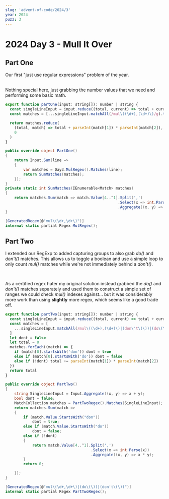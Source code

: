 ```yaml
---
slug: 'advent-of-code/2024/3'
year: 2024
puzz: 3
---
```


# 2024 Day 3 - Mull It Over

## Part One

Our first "just use regular expressions" problem of the year.

<br />
Nothing special here, just grabbing the number values that we need and performing
some basic math.

<CodeBox names="typescript|C#">

```js
export function partOne(input: string[]): number | string {
  const singleLineInput = input.reduce((total, current) => total + current, '')
  const matches = [...singleLineInput.matchAll(/mul\((\d+),(\d+)\)/g).toArray()]

  return matches.reduce(
    (total, match) => total + parseInt(match[1]) * parseInt(match[2]),
    0
  )
}
```

```csharp
public override object PartOne()
{
    return Input.Sum(line =>
    {
        var matches = Day3.MulRegex().Matches(line);
        return SumMatches(matches);
    });
}
private static int SumMatches(IEnumerable<Match> matches)
{
    return matches.Sum(match => match.Value[4..^1].Split(',')
                                                  .Select(x => int.Parse(x))
                                                  .Aggregate((x, y) => x * y));
}

[GeneratedRegex(@"mul\(\d+,\d+\)")]
internal static partial Regex MulRegex();
```

</CodeBox>

## Part Two

I extended our RegExp to added capturing groups to also grab _do()_ and _don't()_ matches. This allows us to toggle a boolean and use a simple loop to only count _mul()_ matches while we're not immediately behind a _don't()_.

<br />

As a certified regex hater my original solution instead grabbed the _do()_ and _don't()_ matches separately and used them to construct a simple set of ranges we could check _mul()_ indexes against... but it was considerably more work than using **slightly** more regex, which seems like a good trade off.

<CodeBox names="typescript|C#">

```js
export function partTwo(input: string[]): number | string {
  const singleLineInput = input.reduce((total, current) => total + current, '')
  const matches = [
    ...singleLineInput.matchAll(/mul\((\d+),(\d+)\)|(don\'t\(\))|(do\(\))/g),
  ]
  let dont = false
  let total = 0
  matches.forEach((match) => {
    if (match[0].startsWith('don')) dont = true
    else if (match[0].startsWith('do')) dont = false
    else if (!dont) total += parseInt(match[1]) * parseInt(match[2])
  })
  return total
}
```

```csharp
public override object PartTwo()
{
    string SingleLineInput = Input.Aggregate((x, y) => x + y);
    bool dont = false;
    MatchCollection matches = PartTwoRegex().Matches(SingleLineInput);
    return matches.Sum(match =>
    {
        if (match.Value.StartsWith("don"))
            dont = true;
        else if (match.Value.StartsWith("do"))
            dont = false;
        else if (!dont)
        {
            return match.Value[4..^1].Split(',')
                                      .Select(x => int.Parse(x))
                                      .Aggregate((x, y) => x * y);
        }
        return 0;

    });
}

[GeneratedRegex(@"mul\(\d+,\d+\)|(do\(\))|(don't\(\))")]
internal static partial Regex PartTwoRegex();
```

</CodeBox>

<TryYourself year="2024" puzz="3" />
